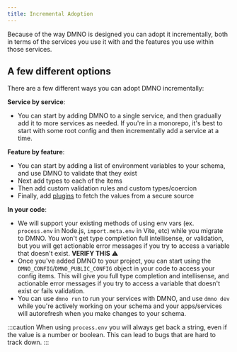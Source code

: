 ```yaml
---
title: Incremental Adoption
---
```


Because of the way DMNO is designed you can adopt it incrementally, both in terms of the services you use it with and the features you use within those services. 

## A few different options

There are a few different ways you can adopt DMNO incrementally:

**Service by service**: 
- You can start by adding DMNO to a single service, and then gradually add it to more services as needed. If you're in a monorepo, it's best to start with some root config and then incrementally add a service at a time. 

**Feature by feature**: 
  - You can start by adding a list of environment variables to your schema, and use DMNO to validate that they exist
  - Next add types to each of the items
  - Then add custom validation rules and custom types/coercion 
  - Finally, add [plugins](/guides/plugins/overview) to fetch the values from a secure source

**In your code**: 
  - We will support your existing methods of using env vars (ex. `process.env` in Node.js, `import.meta.env` in Vite, etc) while you migrate to DMNO. You won't get type completion full intellisense, or validation, but you will get actionable error messages if you try to access a variable that doesn't exist. **VERIFY THIS** ⚠️
  - Once you've added DMNO to your project, you can start using the `DMNO_CONFIG`/`DMNO_PUBLIC_CONFIG` object in your code to access your config items. This will give you full type completion and intellisense, and actionable error messages if you try to access a variable that doesn't exist or fails validation.
  - You can use `dmno run` to run your services with DMNO, and use `dmno dev` while you're actively working on your schema and your apps/services will autorefresh when you make changes to your schema.


:::caution
When using `process.env` you will always get back a string, even if the value is a number or boolean. This can lead to bugs that are hard to track down. 
:::


